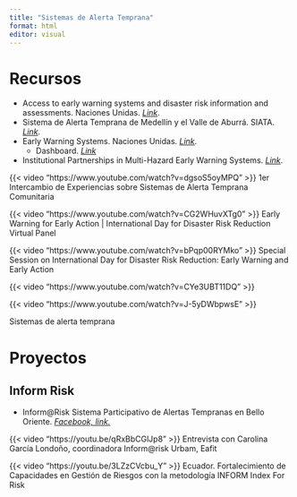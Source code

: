 ```yaml
---
title: "Sistemas de Alerta Temprana"
format: html
editor: visual
---
```


## 

# **Recursos**

-   Access to early warning systems and disaster risk information and assessments. Naciones Unidas. [*Link*](https://www.un.org/en/observances/disaster-reduction-day).
-   Sistema de Alerta Temprana de Medellín y el Valle de Aburrá. SIATA. [*Link*](https://siata.gov.co/siata_nuevo/).
-   Early Warning Systems. Naciones Unidas. [*Link*](https://www.un-spider.org/risks-and-disasters/early-warning-systems#no-back).
    -   Dashboard. [*Link*](https://earlywarningsforall.org/site/early-warnings-all/early-warnings-all-dashboard)
-   Institutional Partnerships in Multi-Hazard Early Warning Systems. [*Link*](https://public.wmo.int/en/programmes/disaster-risk-reduction-programme).

::: {layout-ncol="2"}
{{< video "https://www.youtube.com/watch?v=dgsoS5oyMPQ" >}} 1er Intercambio de Experiencias sobre Sistemas de Alerta Temprana Comunitaria

{{< video "https://www.youtube.com/watch?v=CG2WHuvXTg0" >}} Early Warning for Early Action \| International Day for Disaster Risk Reduction Virtual Panel

{{< video "https://www.youtube.com/watch?v=bPqp00RYMko" >}} Special Session on International Day for Disaster Risk Reduction: Early Warning and Early Action

{{< video "https://www.youtube.com/watch?v=CYe3UBT11DQ" >}}

{{< video "https://www.youtube.com/watch?v=J-5yDWbpwsE" >}}

Sistemas de alerta temprana
:::

# Proyectos

## Inform Risk

-   Inform\@Risk Sistema Participativo de Alertas Tempranas en Bello Oriente. [*Facebook, link.*](https://www.facebook.com/watch/?v=658519892678306)

::: {layout-ncol="2"}
{{< video "https://youtu.be/qRxBbCGlJp8" >}} Entrevista con Carolina García Londoño, coordinadora Inform\@risk Urbam, Eafit

{{< video "https://youtu.be/3LZzCVcbu_Y" >}} Ecuador. Fortalecimiento de Capacidades en Gestión de Riesgos con la metodología INFORM Index For Risk
:::